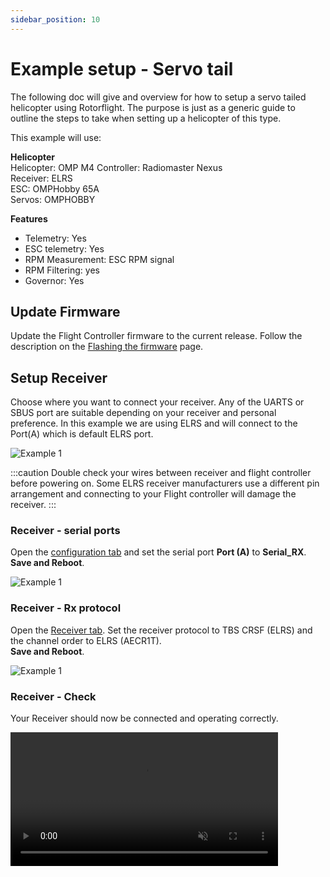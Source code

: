 ```yaml
---
sidebar_position: 10
---
```



# Example setup - Servo tail

The following doc will give and overview for how to setup a servo tailed helicopter using Rotorflight. The purpose is just as a generic guide to outline the steps to take when setting up a helicopter of this type.

This example will use:

**Helicopter**\
Helicopter: OMP M4
Controller: Radiomaster Nexus\
Receiver: ELRS\
ESC: OMPHobby 65A\
Servos: OMPHOBBY

**Features**

* Telemetry: Yes
* ESC telemetry: Yes
* RPM Measurement: ESC RPM signal
* RPM Filtering: yes
* Governor: Yes

## Update Firmware

Update the Flight Controller firmware to the current release. Follow the description on the [Flashing the firmware](../Tutorial-Setup/Flashing-the-firmware.md) page.

## Setup Receiver

Choose where you want to connect your receiver. Any of the UARTS or SBUS port are suitable depending on your receiver and personal preference. In this example we are using ELRS and will connect to the Port(A) which is default ELRS port.

![Example 1](./img/example-1-2.png)

:::caution
Double check your wires between receiver and flight controller before powering on. Some ELRS receiver manufacturers use a different pin arrangement and connecting to your Flight controller will damage the receiver.
:::

### Receiver - serial ports

Open the [configuration tab](../Configurator/Configuration.md) and set the serial port **Port (A)** to **Serial\_RX**.\
**Save and Reboot**.

![Example 1](./img/example-1-3.png)

### Receiver -  Rx protocol

Open the [Receiver tab](../Configurator//Receiver.md). Set the receiver protocol to TBS CRSF (ELRS) and the channel order to ELRS (AECR1T).\
**Save and Reboot**.

![Example 1](./img/example-1-4.png)

### Receiver - Check

Your Receiver should now be connected and operating correctly.

<video src={Example1} autoPlay playsInline loop muted width="85%" />

### Receiver - Update firmware

If you wish to update your firmware for your ELRS receiver you can now connect using ExpressLRS Configurator using the **Betaflight Passthrough** method.

:::info[note]
You will need to disconnect and close the Rotorflight Configurator and power cycle the receiver before updating your Receiver
:::

### Receiver - Enable telemetry

Enable telemetry back to your transmitter

![Example 1](./img/example-1-6.png)

## Enable ARM mode

Arming is an important step for Rotorflight. See the [**Arming setup**](../Tutorial-Setup/arming.mdx) page for more details.

## Gyro setup

The gyro can be put into the helicopter in many different ways. We now have to set the gyro alignment so that the gyro knows what direction it is pointing in.

### Gyro - alignment

Check and confirm on the [configuration tab](../Configurator/Configuration.md) that while moving your helicopter (gyro installed) that the model in the configurator moves in the same direction.

![Example 1](./img/example-1-7.png)

### Gyro - Calibrate accelerometer

With the flight controller installed in your Helicopter open the [setup tab](../Configurator/Setup.md) and click on the [calibrate accelerometer](../Configurator/Setup.md#calibrate-accelerometer)

![Example 1](./img/example-1-8.png)

## Servo Setup

The purpose of this step is to [**setup and calibrate servos**](../Tutorial-Setup/setup-servos.mdx). On the M4 the servos are setup in the [CCPM 120 degree](../Configurator/Servos.md#ccpm) arrangement so the servos need to be plugged in as shown below.

![Example 1](../Configurator/img/ccpm.svg)

## Mixer Setup

The purpose of this step is to [**setup and calibrate the mixer**](../Tutorial-Setup/setup-mixer.mdx).

## Motor and ESC Setup

**ESC Throttle Protocol** - The OMPHobby 65A ESC uses a PWM protocol.\
**ESC telemetry Protocol** - Set this to OMPHobby to match the ESC.\
**RPM Sensor** - The nexus has an RPM input. The Yellow RPM signal wire from the ESC is plugged into this port. Enabling this toggle enables the RPM so it can be used for the [**Governor**](../Tutorial-Setup/Governor.md) and [**RPM Filtering**](../Tutorial-Setup/RPM-Filters.md)\
**Main Rotor Gear Ratio** - The M4 is a direct drive Helicopter so is set to `1 / 1`\
**Tail Rotor Gear Ratio** - Counting the teeth on the M4 gears is `22 / 99`\
**Main Motor Pole count** - The M4 motor has 42 poles `42`

:::info[note]
If your helicopter has a two stage gear train, please [**follow this guide**](http://localhost:3000/docs/next/Wiki/Tutorial-Setup/Two-Stage-Gear-Train-Ratios)
:::

![Example 1](./img/example-1-9.png)

**Governor Mode** - Set this to "Mode 1". This will control the Headspeed and provide slow spoolup.\
See the [**Govenor Modes**](../Tutorial-Setup/Governor.md#governor-mode) and [**Governor setup**](../Tutorial-Setup/governor-setup.mdx) for details and examples.

![Example 1](./img/example-1-10.png)

## Test motor and Telemetry

Now you can check and confirm your motor runs.

:::caution
This step MUST be done with blades off!!
:::

Enable the motor override and slowly raise the motor override signal. The Motor should begin to spool up and RPM and other ESC telemetry should be displayed.

![Example 1](./img/example-1-11.png)

## Power setup

Since we now have ESC telemetry working we can enable ESC Telemetry as the Voltage and current source.\
![Example 1](./img/example-1-14.png)

## ELRS telemetry reuse

The Crossfire protocol is very limited for our helicopters so this is required to get the full range of telemetry that we may wish to see.\
Some of the less valuable telemetry sensors have been repurposed. Please see the [**ELRS Telemetry Reuse**](../Tutorial-Setup/ELRS-telemetry-reuse.md) page for how to set it up.

## RPM Filters

From the Gyro tab enable the RPM filters and accept the default.

![Example 1](./img/example-1-12.png)

## Rates

Review and modify your Rates to taste.

![Example 1](./img/example-1-13.png)

## Pre-flight test

Check and confirm all your controls are functioning.
Pay particular attention to:

* When connected to the configurator the model moves in the same way as the real helicopter (tilt forward/backward, sideways and yaw).
* Tx stick forward, helicopter swash pitched down
